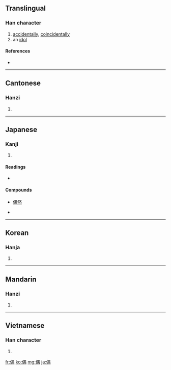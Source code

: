 ==Translingual==

===Han character===
{{Han char|rn=9|rad=人|as=09|sn=11|four=2622<sub>7</sub>|canj=人田中月 (OWLB)}}

# [[accidentally]], [[coincidentally]]
# an [[idol]]

====References====
* {{Han ref|kx=0112.010|dkj=00899|dj=0238.090|hdz=10190.030|uh=5076|ud=20598|bh=B0B8|bd=45240}}

----

==Cantonese==

===Hanzi===
{{yue-hanzi|jyut=|y=ngau5}}

# {{defn|Cantonese|sort=人09}}

----

==Japanese==

===Kanji===
{{ja-kanji|grade=c|rs=人09}}

# {{defn|Japanese|sort=人09}}

====Readings====
* {{ja-readings|on=[[ぐう]] (gū), [[ごう]] (gō)|kun=[[たぐい]] (tagui), [[たまたま]] (tamatama)}}

====Compounds====
{{top3}}
* [[偶然]]
{{mid3}}
* {{term|配偶者||[[spouse]]|tr=はいぐうしゃ, haigūsha|sc=Jpan|lang=ja}}
{{mid3}}
{{bottom}}

----

==Korean==

===Hanja===
{{ko-hanja|hangeul=우|rv=u|mr=u}}

# {{defn|Korean|sort=人09}}

----

==Mandarin==

===Hanzi===
{{cmn-hanzi|pin=[[ǒu]] ([[ou3]]), [[zán]] ([[zan2]])|wg=ou<sup>3</sup>, tsan<sup>2</sup>}}

# {{defn|Mandarin|sort=人09}}

----

==Vietnamese==

===Han character===
{{vi-hantu|[[ngẫu]], [[ngẩu]], [[ngậu]]|rs=人09}}

# {{defn|Vietnamese|sort=人09}}

[[fr:偶]]
[[ko:偶]]
[[mg:偶]]
[[ja:偶]]